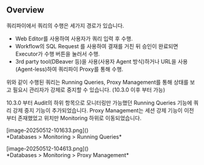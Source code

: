 
## Overview

쿼리파이에서 쿼리의 수행은 세가지 경로가 있습니다.

* Web Editor를 사용하여 사용자가 쿼리 입력 후 수행.
* Workflow의 SQL Request 를 사용하여 결재를 거친 뒤 승인이 완료되면 Executor가 수행 버튼을 눌러서 수행.
* 3rd party tool(DBeaver 등)을 사용(사용자 Agent 방식)하거나 URL을 사용(Agent-less)하여 쿼리파이 Proxy를 통해 수행.

위와 같이 수행된 쿼리는 Running Queries, Proxy Management를 통해 상태를 보고 필요시 관리자가 강제로 중지할 수 있습니다. (10.3.0 이후 부터 가능)

<Callout type="info">
10.3.0 부터 Audit의 하위 항목으로 모니터링만 가능했던 Running Queries 기능에 쿼리 강제 중지 기능이 추가되었습니다. Proxy Management는 세션 강제 기능이 이전 부터 존재했었고 위치만 Monitoring 하위로 이동되었습니다.
</Callout>


<p align="center">
<div>[image-20250512-101633.png]()</div>
*Databases &gt; Monitoring &gt; Running Queries*
</p>
<p align="center">
<div>[image-20250512-104613.png]()</div>
*Databases &gt; Monitoring &gt; Proxy Management*
</p>


